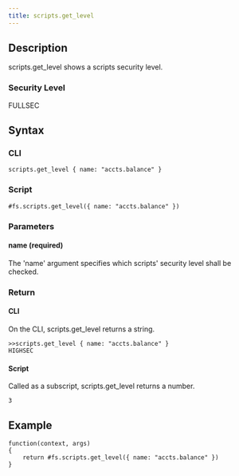 ```yaml
---
title: scripts.get_level
---
```


## Description

scripts.get_level shows a scripts security level.

### Security Level

FULLSEC

## Syntax

### CLI

```
scripts.get_level { name: "accts.balance" }
```

### Script

```
#fs.scripts.get_level({ name: "accts.balance" })
```

### Parameters

#### name (required)

The 'name' argument specifies which scripts' security level shall be checked.

### Return

#### CLI

On the CLI, scripts.get_level returns a string.

```
>>scripts.get_level { name: "accts.balance" }
HIGHSEC
```

#### Script

Called as a subscript, scripts.get_level returns a number.

```
3
```

## Example

```
function(context, args)
{
	return #fs.scripts.get_level({ name: "accts.balance" })
}
```
